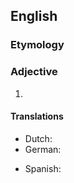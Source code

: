 ==English==

===Etymology===
{{prefix|aero|dynamical|lang=en}}

===Adjective===
{{en-adj}}

# {{synonym of|aerodynamic|lang=en}}

====Translations====
{{trans-top|aerodynamic}}
* Dutch: {{t+|nl|aerodynamisch}}
* German: {{t+|de|aerodynamisch}}
{{trans-mid}}
* Spanish: {{t+|es|aerodinámico}}
{{trans-bottom}}
